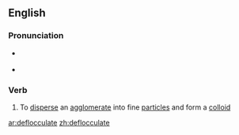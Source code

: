 ==English==

===Pronunciation===
* {{a|UK}} {{IPA|/dɪˈflɒkjəleɪt/}}
* {{a|US}} {{IPA|/dəˈflɑkjuleɪt/}}

===Verb===
{{en-verb|deflocculat|ing}}

# To [[disperse]] an [[agglomerate]] into fine [[particle]]s and form a [[colloid]]

[[ar:deflocculate]]
[[zh:deflocculate]]